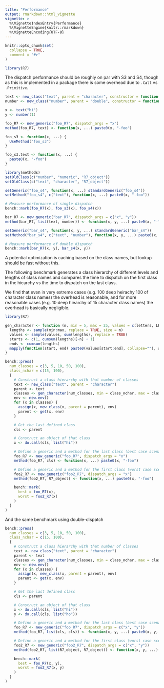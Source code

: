 ```yaml
---
title: "Performance"
output: rmarkdown::html_vignette
vignette: >
  %\VignetteIndexEntry{Performance}
  %\VignetteEngine{knitr::rmarkdown}
  %\VignetteEncoding{UTF-8}
---
```


```r
knitr::opts_chunk$set(
  collapse = TRUE,
  comment = "#>"
)
```

```r
library(R7)
```

The dispatch performance should be roughly on par with S3 and S4, though as this is implemented in a package there is some overhead due to `.Call` vs `.Primitive`.

```r
text <- new_class("text", parent = "character", constructor = function(text) new_object(.data = text))
number <- new_class("number", parent = "double", constructor = function(x) new_object(.data = x))

x <- text("hi")
y <- number(1)

foo_R7 <- new_generic("foo_R7", dispatch_args = "x")
method(foo_R7, text) <- function(x, ...) paste0(x, "-foo")

foo_s3 <- function(x, ...) {
  UseMethod("foo_s3")
}

foo_s3.text <- function(x, ...) {
  paste0(x, "-foo")
}

library(methods)
setOldClass(c("number", "numeric", "R7_object"))
setOldClass(c("text", "character", "R7_object"))

setGeneric("foo_s4", function(x, ...) standardGeneric("foo_s4"))
setMethod("foo_s4", c("text"), function(x, ...) paste0(x, "-foo"))

# Measure performance of single dispatch
bench::mark(foo_R7(x), foo_s3(x), foo_s4(x))

bar_R7 <- new_generic("bar_R7", dispatch_args = c("x", "y"))
method(bar_R7, list(text, number)) <- function(x, y, ...) paste0(x, "-", y, "-bar")

setGeneric("bar_s4", function(x, y, ...) standardGeneric("bar_s4"))
setMethod("bar_s4", c("text", "number"), function(x, y, ...) paste0(x, "-", y, "-bar"))

# Measure performance of double dispatch
bench::mark(bar_R7(x, y), bar_s4(x, y))
```

A potential optimization is caching based on the class names, but lookup should be fast without this.

The following benchmark generates a class hierarchy of different levels and lengths of class names and compares the time to dispatch on the first class in the hiearchy vs the time to dispatch on the last class.

We find that even in very extreme cases (e.g. 100 deep heirachy 100 of character class names) the overhead is reasonable, and for more reasonable cases (e.g. 10 deep hiearchy of 15 character class names) the overhead is basically negligible.

```r
library(R7)

gen_character <- function (n, min = 5, max = 25, values = c(letters, LETTERS, 0:9)) {
  lengths <- sample(min:max, replace = TRUE, size = n)
  values <- sample(values, sum(lengths), replace = TRUE)
  starts <- c(1, cumsum(lengths)[-n] + 1)
  ends <- cumsum(lengths)
  mapply(function(start, end) paste0(values[start:end], collapse=""), starts, ends)
}

bench::press(
  num_classes = c(3, 5, 10, 50, 100),
  class_nchar = c(15, 100),
  {
    # Construct a class hierarchy with that number of classes
    text <- new_class("text", parent = "character")
    parent <- text
    classes <- gen_character(num_classes, min = class_nchar, max = class_nchar)
    env <- new.env()
    for (x in classes) {
      assign(x, new_class(x, parent = parent), env)
      parent <- get(x, env)
    }

    # Get the last defined class
    cls <- parent

    # Construct an object of that class
    x <- do.call(cls, list("hi"))

    # Define a generic and a method for the last class (best case scenario)
    foo_R7 <- new_generic("foo_R7", dispatch_args = "x")
    method(foo_R7, cls) <- function(x, ...) paste0(x, "-foo")

    # Define a generic and a method for the first class (worst case scenario)
    foo2_R7 <- new_generic("foo2_R7", dispatch_args = "x")
    method(foo2_R7, R7_object) <- function(x, ...) paste0(x, "-foo")

    bench::mark(
      best = foo_R7(x),
      worst = foo2_R7(x)
    )
  }
)
```

And the same benchmark using double-dispatch

```r
bench::press(
  num_classes = c(3, 5, 10, 50, 100),
  class_nchar = c(15, 100),
  {
    # Construct a class hierarchy with that number of classes
    text <- new_class("text", parent = "character")
    parent <- text
    classes <- gen_character(num_classes, min = class_nchar, max = class_nchar)
    env <- new.env()
    for (x in classes) {
      assign(x, new_class(x, parent = parent), env)
      parent <- get(x, env)
    }

    # Get the last defined class
    cls <- parent

    # Construct an object of that class
    x <- do.call(cls, list("hi"))
    y <- do.call(cls, list("ho"))

    # Define a generic and a method for the last class (best case scenario)
    foo_R7 <- new_generic("foo_R7", dispatch_args = c("x", "y"))
    method(foo_R7, list(cls, cls)) <- function(x, y, ...) paste0(x, y, "-foo")

    # Define a generic and a method for the first class (worst case scenario)
    foo2_R7 <- new_generic("foo2_R7", dispatch_args = c("x", "y"))
    method(foo2_R7, list(R7_object, R7_object)) <- function(x, y, ...) paste0(x, y, "-foo")

    bench::mark(
      best = foo_R7(x, y),
      worst = foo2_R7(x, y)
    )
  }
)
```
